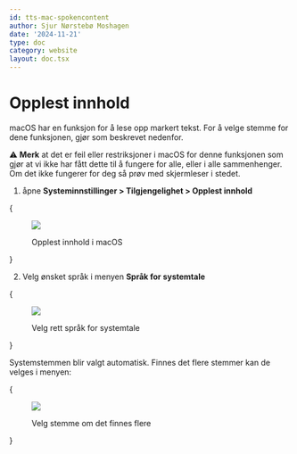 ```yaml
---
id: tts-mac-spokencontent
author: Sjur Nørstebø Moshagen
date: '2024-11-21'
type: doc
category: website
layout: doc.tsx
---
```


# Opplest innhold

macOS har en funksjon for å lese opp markert tekst. For å velge stemme for dene funksjonen, gjør som beskrevet nedenfor.

⚠️ **Merk** at det er feil eller restriksjoner i macOS for denne funksjonen som gjør at vi ikke har fått dette til å fungere for alle, eller i alle sammenhenger. Om det ikke fungerer for deg så prøv med skjermleser i stedet.

1. åpne **Systeminnstillinger > Tilgjengelighet > Opplest innhold**

{<figure>
  <img src="/static/images/doc/tts/mac-settings-readcontent.png" />
  <figcaption>Opplest innhold i macOS</figcaption>
</figure>}

2. Velg ønsket språk i menyen **Språk for systemtale**

{<figure>
  <img src="/static/images/doc/tts/mac-settings-spokensyslang.png" />
  <figcaption>Velg rett språk for systemtale</figcaption>
</figure>}

Systemstemmen blir valgt automatisk. Finnes det flere stemmer kan de velges i menyen:

{<figure>
  <img src="/static/images/doc/tts/mac-settings-choose-voice.png" />
  <figcaption>Velg stemme om det finnes flere</figcaption>
</figure>}
